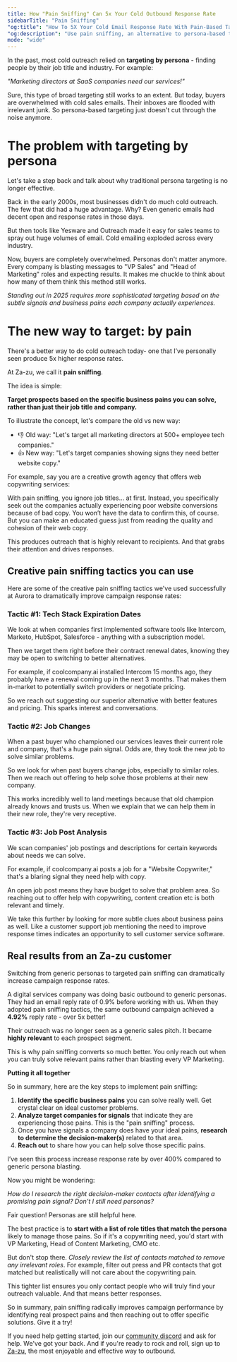 ```yaml
---
title: How "Pain Sniffing" Can 5x Your Cold Outbound Response Rate
sidebarTitle: "Pain Sniffing"
"og:title": "How To 5X Your Cold Email Response Rate With Pain-Based Targeting"
"og:description": "Use pain sniffing, an alternative to persona-based targeting, to improve your cold email conversion."
mode: "wide"
---
```


In the past, most cold outreach relied on **targeting by persona** - finding people by their job title and industry. For example: 

_"Marketing directors at SaaS companies need our services!"_

Sure, this type of broad targeting still works to an extent. But today, buyers are overwhelmed with cold sales emails. Their inboxes are flooded with irrelevant junk. So persona-based targeting just doesn't cut through the noise anymore.

# The problem with targeting by persona

Let's take a step back and talk about why traditional persona targeting is no longer effective. 

Back in the early 2000s, most businesses didn't do much cold outreach. The few that did had a huge advantage. Why? Even generic emails had decent open and response rates in those days.

But then tools like Yesware and Outreach made it easy for sales teams to spray out huge volumes of email. Cold emailing exploded across every industry.

Now, buyers are completely overwhelmed. Personas don't matter anymore. Every company is blasting messages to "VP Sales" and "Head of Marketing" roles and expecting results. It makes me chuckle to think about how many of them think this method still works. 

*Standing out in 2025 requires more sophisticated targeting based on the subtle signals and business pains each company actually experiences.*

# The new way to target: by pain

There's a better way to do cold outreach today- one that I’ve personally seen produce 5x higher response rates. 

At Za-zu, we call it **pain sniffing**.

The idea is simple:

**Target prospects based on the specific business pains you can solve, rather than just their job title and company.**

To illustrate the concept, let's compare the old vs new way:

- 👎 Old way: "Let's target all marketing directors at 500+ employee tech companies."
- 👍 New way: "Let's target companies showing signs they need better website copy."

For example, say you are a creative growth agency that offers web copywriting services:

With pain sniffing, you ignore job titles… at first. Instead, you specifically seek out the companies actually experiencing poor website conversions because of bad copy. You won’t have the data to confirm this, of course. But you can make an educated guess just from reading the quality and cohesion of their web copy.

This produces outreach that is highly relevant to recipients. And that grabs their attention and drives responses.

## Creative pain sniffing tactics you can use

Here are some of the creative pain sniffing tactics we've used successfully at Aurora to dramatically improve campaign response rates:

### Tactic #1: Tech Stack Expiration Dates

We look at when companies first implemented software tools like Intercom, Marketo, HubSpot, Salesforce - anything with a subscription model. 

Then we target them right before their contract renewal dates, knowing they may be open to switching to better alternatives.

For example, if coolcompany.ai installed Intercom 15 months ago, they probably have a renewal coming up in the next 3 months. That makes them in-market to potentially switch providers or negotiate pricing.

So we reach out suggesting our superior alternative with better features and pricing. This sparks interest and conversations.

### Tactic #2: Job Changes 

When a past buyer who championed our services leaves their current role and company, that's a huge pain signal. Odds are, they took the new job to solve similar problems.

So we look for when past buyers change jobs, especially to similar roles. Then we reach out offering to help solve those problems at their new company.

This works incredibly well to land meetings because that old champion already knows and trusts us. When we explain that we can help them in their new role, they're very receptive.

### Tactic #3: Job Post Analysis

We scan companies' job postings and descriptions for certain keywords about needs we can solve. 

For example, if coolcompany.ai posts a job for a "Website Copywriter," that's a blaring signal they need help with copy.  

An open job post means they have budget to solve that problem area. So reaching out to offer help with copywriting, content creation etc is both relevant and timely.

We take this further by looking for more subtle clues about business pains as well. Like a customer support job mentioning the need to improve response times indicates an opportunity to sell customer service software.

## Real results from an Za-zu customer

Switching from generic personas to targeted pain sniffing can dramatically increase campaign response rates.

A digital services company was doing basic outbound to generic personas. They had an email reply rate of 0.9% before working with us. When they adopted pain sniffing tactics, the same outbound campaign achieved a **4.92%** reply rate - over 5x better!

Their outreach was no longer seen as a generic sales pitch. It became __highly relevant__ to each prospect segment.

This is why pain sniffing converts so much better. You only reach out when you can truly solve relevant pains rather than blasting every VP Marketing.

**Putting it all together**

So in summary, here are the key steps to implement pain sniffing:

1. **Identify the specific business pains** you can solve really well. Get crystal clear on ideal customer problems.
2. **Analyze target companies for signals** that indicate they are experiencing those pains. This is the "pain sniffing" process.
3. Once you have signals a company does have your ideal pains, **research to determine the decision-maker(s)** related to that area.
4. **Reach out** to share how you can help solve those specific pains.

I’ve seen this process increase response rate by over 400% compared to generic persona blasting.

Now you might be wondering: 

_How do I research the right decision-maker contacts after identifying a promising pain signal? Don't I still need personas?_

Fair question! Personas are still helpful here.

The best practice is to **start with a list of role titles that match the persona** likely to manage those pains. So if it's a copywriting need, you'd start with VP Marketing, Head of Content Marketing, CMO etc.

But don't stop there. _Closely review the list of contacts matched to remove any irrelevant roles_. For example, filter out press and PR contacts that got matched but realistically will not care about the copywriting pain.

This tighter list ensures you only contact people who will truly find your outreach valuable. And that means better responses.

So in summary, pain sniffing radically improves campaign performance by identifying real prospect pains and then reaching out to offer specific solutions. Give it a try!

If you need help getting started, join our [community discord](https://discord.gg/6bUPKDf5) and ask for help. We've got your back. And if you're ready to rock and roll, sign up to [Za-zu](https://app.za-zu.com), the most enjoyable and effective way to outbound.